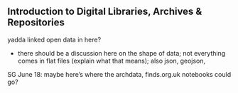 ## Introduction to Digital Libraries, Archives & Repositories

yadda linked open data in here?

- there should be a discussion here on the shape of data; not everything comes in flat files (explain what that means); also json, geojson, 

SG June 18: maybe here's where the archdata, finds.org.uk notebooks could go?